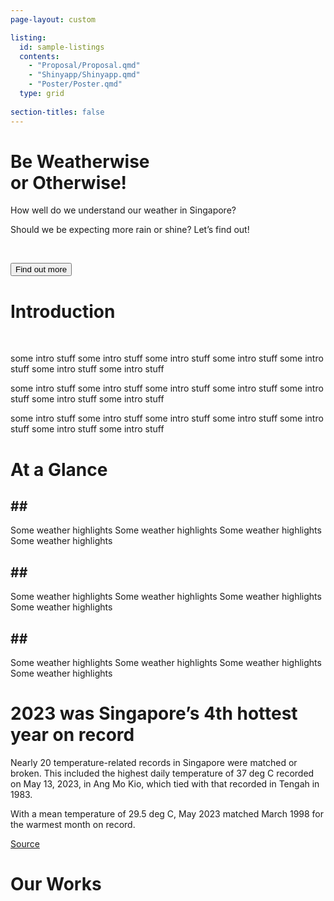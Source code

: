```yaml
---
page-layout: custom

listing: 
  id: sample-listings
  contents: 
    - "Proposal/Proposal.qmd"
    - "Shinyapp/Shinyapp.qmd"
    - "Poster/Poster.qmd"
  type: grid
  
section-titles: false
---
```


#  {#top}

#  {#banner .block}

::: block
<h1>Be Weatherwise <br> or Otherwise!</h1>

How well do we understand our weather in Singapore?

Should we be expecting more rain or shine? Let's find out!

<br>

<a href="https://www.nccs.gov.sg/singapores-climate-action/impact-of-climate-change-in-singapore/"><button>Find out more</button></a>
:::

#  {#intro .block}

::: block
<h1>Introduction</h1>

<br>

some intro stuff some intro stuff some intro stuff some intro stuff some intro stuff some intro stuff some intro stuff

some intro stuff some intro stuff some intro stuff some intro stuff some intro stuff some intro stuff some intro stuff

some intro stuff some intro stuff some intro stuff some intro stuff some intro stuff some intro stuff some intro stuff
:::

#  {#figures .block}

::: block
<h1>At a Glance</h1>
:::

::: grid_block
::: {.col-xs-6 .col-md-4}
<h2>##</h2>

Some weather highlights
Some weather highlights
Some weather highlights
Some weather highlights
:::

::: {.col-xs-6 .col-md-4}
<h2>##</h2>

Some weather highlights
Some weather highlights
Some weather highlights
Some weather highlights
:::

::: {.col-xs-6 .col-md-4}
<h2>##</h2>

Some weather highlights
Some weather highlights
Some weather highlights
Some weather highlights
:::
:::

#  {#headline .block}

::: block
<h1>2023 was Singapore's 4th hottest year on record</h1>

Nearly 20 temperature-related records in Singapore were matched or broken. This included the highest daily temperature of 37 deg C recorded on May 13, 2023, in Ang Mo Kio, which tied with that recorded in Tengah in 1983.

With a mean temperature of 29.5 deg C, May 2023 matched March 1998 for the warmest month on record.

[Source](https://www.straitstimes.com/singapore/environment/2023-was-singapore-s-4th-hottest-year-on-record-tying-with-1997-and-2015#:~:text=Nearly%2020%20temperature%2Drelated%20records,the%20warmest%20month%20on%20record.)
:::

#  {#storyboard .block}

::: block
<h1>Our Works</h1>

<br>
:::

::: {#sample-listings}
:::
